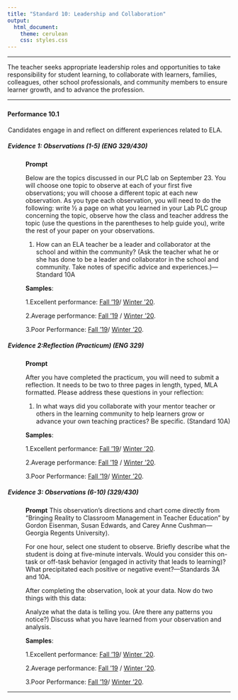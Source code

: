 ---
title: "Standard 10: Leadership and Collaboration"
output: 
  html_document: 
    theme: cerulean
    css: styles.css
---

<script type="text/javascript">
 function showhide(id) {
    var e = document.getElementById(id);
    e.style.display = (e.style.display == 'block') ? 'none' : 'block';
 }
</script>

----

The teacher seeks appropriate leadership roles and opportunities to take responsibility for student learning, to collaborate with learners, families, colleagues, other school professionals, and community members to ensure learner growth, and to advance the profession.  
 
----

### {.tabset .tabset-pills .tabset-fade}


#### Performance 10.1

<div style="padding-left:1px;">

Candidates engage in and reflect on different experiences related to ELA.

##### Evidence 1: Observations (1-5) (ENG 329/430)

<div style="padding-left:40px;">

**Prompt**

Below are the topics discussed in our PLC lab on September 23. You will choose one topic to observe at each of your first five observations; you will choose a different topic at each new observation. As you type each observation, you will need to do the following: write ½ a page on what you learned in your Lab PLC group concerning the topic, observe how the class and teacher address the topic (use the questions in the parentheses to help guide you), write the rest of your paper on your observations.

1. How can an ELA teacher be a leader and collaborator at the school and within the community? (Ask the teacher what he or she has done to be a leader and collaborator in the school and community. Take notes of specific advice and experiences.)—Standard 10A


**Samples**: 

1.Excellent performance: [Fall '19](https://drive.google.com/file/d/1u6SH-uAoZl0SE4UW3eQEGv2RJSB-IuWF/view?usp=sharing)/ [Winter '20](https://drive.google.com/file/d/1HkgEV3TyGGzgjpytm48daDOMCBCd1JOc/view?usp=sharing).

2.Average performance: [Fall '19](https://drive.google.com/file/d/1w2N1Gy1uwcd6PnmJ9EA1RzwKXl63z5Ka/view?usp=sharing) / [Winter '20](https://drive.google.com/file/d/1-4-8nlhrJk897wgxQ1Fmrny884cTGQ3g/view?usp=sharing).

3.Poor Performance: [Fall '19](https://drive.google.com/file/d/1aJL3iL1gAzO50m7kTVi8Zg_6266PtjGT/view?usp=sharing)/ [Winter '20](https://drive.google.com/file/d/1fEMaIHU1GsK1vEh7YkbegobZslAvhEtG/view?usp=sharing). 


</div>

##### Evidence 2:Reflection (Practicum) (ENG 329)
<div style="padding-left:40px;">
**Prompt**

After you have completed the practicum, you will need to submit a reflection. It needs to be two to three pages in length, typed, MLA formatted. Please address these questions in your reflection:

1. In what ways did you collaborate with your mentor teacher or others in the learning community to help learners grow or advance your own teaching practices? Be specific. (Standard 10A)


**Samples**: 

1.Excellent performance: [Fall '19](https://drive.google.com/file/d/1X8KTrwhIskFwRn0WAk7JoqYqP_aBclSr/view?usp=sharing)/ [Winter '20](https://drive.google.com/file/d/14vb80kTNyAmBeb2mGwEgb-1CBBycR4kO/view?usp=sharing).

2.Average performance: [Fall '19](https://drive.google.com/file/d/14gyAGFNLanQNagH-2OWNnzEjtivciYVB/view?usp=sharing) / [Winter '20](https://drive.google.com/file/d/1NSZkCFbrOzd7l7vQsW-1VUH810588yQI/view?usp=sharing).

3.Poor Performance: [Fall '19](https://drive.google.com/file/d/1kiLTuLMDa8faTM4Hyb0okcJt0QXqNcCr/view?usp=sharing)/ [Winter '20](https://drive.google.com/file/d/1pD5gzLX_puBlrA6-XeIo1UOceiPaZqhB/view?usp=sharing). 


</div>


##### Evidence 3: Observations (6-10) (329/430)
<div style="padding-left:40px;">

**Prompt**
This observation’s directions and chart come directly from “Bringing Reality to Classroom Management in Teacher Education” by Gordon Eisenman, Susan Edwards, and Carey Anne Cushman—Georgia Regents University).

For one hour, select one student to observe. Briefly describe what the student is doing at five-minute intervals. Would you consider this on-task or off-task behavior (engaged in activity that leads to learning)? What precipitated each positive or negative event?—Standards 3A and 10A.

After completing the observation, look at your data. Now do two things with this data:

Analyze what the data is telling you. (Are there any patterns you notice?)
Discuss what you have learned from your observation and analysis.

**Samples**: 

1.Excellent performance: [Fall '19](https://drive.google.com/file/d/1_39dP6YAM5lfu53M766grzrNJ-3LeuTW/view?usp=sharing)/ [Winter '20](https://drive.google.com/file/d/1_39dP6YAM5lfu53M766grzrNJ-3LeuTW/view?usp=sharing).

2.Average performance: [Fall '19](https://drive.google.com/file/d/1V3q-N2qvy9iHDYVm6oIHOznrXi0LrUSG/view?usp=sharing) / [Winter '20](https://drive.google.com/file/d/1797-GeWAjSg815vNsS_IB1GSOGSkP9ut/view?usp=sharing).

3.Poor Performance: [Fall '19](https://drive.google.com/file/d/1aavoJ_JYYR2L6oAoofY0LhU7AD4hWymG/view?usp=sharing)/ [Winter '20](https://drive.google.com/file/d/1t15VEN2cBp77OPmmPLIyXRwzgRtjNaA7/view?usp=sharing). 


</div>


</div>

----

<footer></footer>
